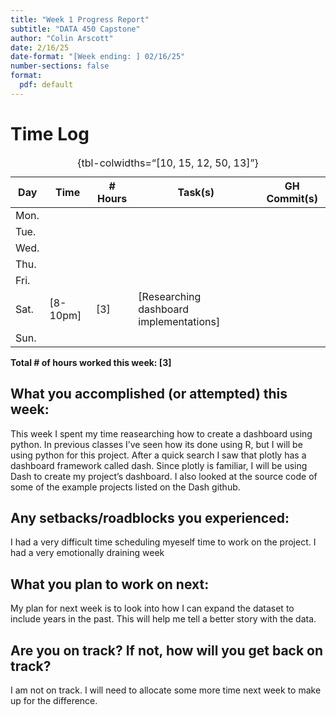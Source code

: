 ```yaml
---
title: "Week 1 Progress Report"
subtitle: "DATA 450 Capstone"
author: "Colin Arscott"
date: 2/16/25
date-format: "[Week ending: ] 02/16/25"
number-sections: false
format:
  pdf: default
---
```


# Time Log

| Day  | Time  | \# Hours | Task(s) | GH Commit(s) |
|------|-------|----------|---------|--------|
| Mon.  |  |  |  |  |
| Tue.  |  |  |  |  |
| Wed.  |  |  |  |  |
| Thu.  |  |  |  |  |
| Fri.  |  |  |  |  |
| Sat.  | [8-10pm] | [3] | [Researching dashboard implementations] |  |
| Sun.  |  |  |  |  |

: {tbl-colwidths="[10, 15, 12, 50, 13]"}

**Total \# of hours worked this week: [3]**

## What you accomplished (or attempted) this week:

This week I spent my time reasearching how to create a dashboard using python. In previous classes I've seen how its done using R, but I will be using python for this project. After a quick search I saw that plotly has a dashboard framework called dash. Since plotly is familiar, I will be using Dash to create my project's dashboard. I also looked at the source code of some of the example projects listed on the Dash github. 

## Any setbacks/roadblocks you experienced:

I had a very difficult time scheduling myeself time to work on the project. I had a very emotionally draining week 

## What you plan to work on next:

My plan for next week is to look into how I can expand the dataset to include years in the past. This will help me tell a better story with the data.

## Are you on track? If not, how will you get back on track?

I am not on track. I will need to allocate some more time next week to make up for the difference.

